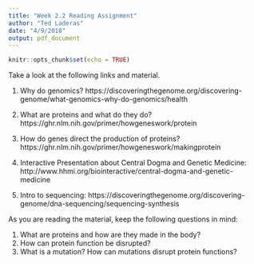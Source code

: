 ```yaml
---
title: "Week 2.2 Reading Assignment"
author: "Ted Laderas"
date: "4/9/2018"
output: pdf_document
---
```


```r
knitr::opts_chunk$set(echo = TRUE)
```

Take a look at the following links and material.

1. Why do genomics? https://discoveringthegenome.org/discovering-genome/what-genomics-why-do-genomics/health

1. What are proteins and what do they do? https://ghr.nlm.nih.gov/primer/howgeneswork/protein

1. How do genes direct the production of proteins? https://ghr.nlm.nih.gov/primer/howgeneswork/makingprotein

1. Interactive Presentation about Central Dogma and Genetic Medicine: http://www.hhmi.org/biointeractive/central-dogma-and-genetic-medicine

1. Intro to sequencing: https://discoveringthegenome.org/discovering-genome/dna-sequencing/sequencing-synthesis

As you are reading the material, keep the following questions in mind:

1. What are proteins and how are they made in the body?
1. How can protein function be disrupted?
1. What is a mutation? How can mutations disrupt protein functions?